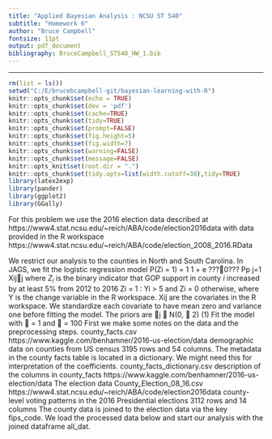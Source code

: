 ```yaml
---
title: "Applied Bayesian Analysis : NCSU ST 540"
subtitle: "Homework 6"
author: "Bruce Campbell"
fontsize: 11pt
output: pdf_document
bibliography: BruceCampbell_ST540_HW_1.bib
---
```


---
```r
rm(list = ls())
setwd("C:/E/brucebcampbell-git/bayesian-learning-with-R")
knitr::opts_chunk$set(echo = TRUE)
knitr::opts_chunk$set(dev = 'pdf')
knitr::opts_chunk$set(cache=TRUE)
knitr::opts_chunk$set(tidy=TRUE)
knitr::opts_chunk$set(prompt=FALSE)
knitr::opts_chunk$set(fig.height=5)
knitr::opts_chunk$set(fig.width=7)
knitr::opts_chunk$set(warning=FALSE)
knitr::opts_chunk$set(message=FALSE)
knitr::opts_knit$set(root.dir = ".")
knitr::opts_chunk$set(tidy.opts=list(width.cutoff=38),tidy=TRUE)
library(latex2exp)   
library(pander)
library(ggplot2)
library(GGally)
```

For this problem we use the 2016 election data described at
https://www4.stat.ncsu.edu/~reich/ABA/code/election2016data 
with data provided in the R workspace 
https://www4.stat.ncsu.edu/~reich/ABA/code/election_2008_2016.RData

We restrict our analysis to the counties in North and South Carolina. In JAGS, we fit the logistic
regression model
P(Zi = 1) = 1
1 + e
???0???
Pp
j=1
Xijj
where $Z_i$ is the binary indicator that GOP support in county $i$ increased by at least 5% from 2012
to 2016 Zi = 1 : Yi > 5 and Zi = 0 otherwise, where Y is the change variable in the R workspace.
Xij are the covariates in the R workspace. We standardize each covariate to have mean zero and
variance one before fitting the model. The priors are j  N(0,  2)
(1) Fit the model with  = 1 and  = 100
First we make some notes on the data and the preprocessing steps.
county_facts.csv
https://www.kaggle.com/benhamner/2016-us-election/data
demographic data on counties from US census
3195 rows and 54 columns.
The metadata in the county facts table is located in a dictionary. We might need this for interpretation
of the coefficients.
county_facts_dictionary.csv
description of the columns in county_facts
https://www.kaggle.com/benhamner/2016-us-election/data
The election data
County_Election_08_16.csv
https://www4.stat.ncsu.edu/~reich/ABA/code/election2016data
county-level voting patterns in the 2016 Presidential elections
3112 rows and 14 columns
The county data is joined to the election data via the key fips_code. We load the processed data
below and start our analysis with the joined dataframe all_dat.
